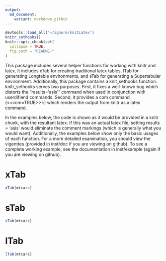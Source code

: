 ```yaml
---
output:
  md_document:
    variant: markdown_github
---
```


<!-- README.md is generated from README.Rmd. Please edit that file -->

```r
devtools::load_all('~/ignore/knitLatex')
knitr_sethooks()
knitr::opts_chunk$set(
  collapse = TRUE,
  fig.path = "README-"
)
```


This package includes several helper functions for working with knitr and latex.
It includes xTab for creating traditional latex tables, lTab for generating
Longtable environments, and sTab for generating a Supertabular environment.
Additionally, this package contains a knit_sethooks function. knitr_sethooks
serves two purposes. First, it fixes a well-known bug which distorts the
"results='asis'" command when used in conjunction with userdifiend commands.
Second, it provides a com command (\<\<com=TRUE\>\>=) which renders the output
from knitr as a latex command.

In the examples below, the code is shown as it would be provided in a knitr
chunk, with the resultant latex. If this was an actual latex file, setting
results = 'asis' would eliminate the comment markings (which is generally what
you would want). Additionally, the examples below show only the basic usages of
each function. For a more detailed examination, you should view the vigenttes
(provided in inst/doc if you are viewing on github). To see a complete working
example, see the documentation in inst/example (again if you are viewing on
github).

# xTab

```r
xTab(mtcars)
```

# sTab

```r
sTab(mtcars)
```


# lTab

```r
lTab(mtcars)
```
